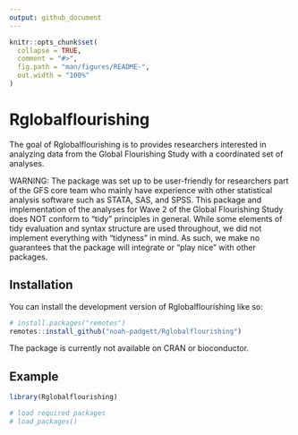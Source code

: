 ```yaml
---
output: github_document
---
```


<!-- README.md is generated from README.Rmd. Please edit that file -->

```r
knitr::opts_chunk$set(
  collapse = TRUE,
  comment = "#>",
  fig.path = "man/figures/README-",
  out.width = "100%"
)
```

# Rglobalflourishing

<!-- badges: start -->
<!-- badges: end -->

The goal of Rglobalflourishing is to provides researchers interested in analyzing data from the Global Flourishing Study with a coordinated set of analyses.

WARNING: The package was set up to be user-friendly for researchers part of the GFS core team who mainly have experience with other statistical analysis software such as STATA, SAS, and SPSS. This package and implementation of the analyses for Wave 2 of the Global Flourishing Study does NOT conform to "tidy" principles in general. While some elements of tidy evaluation and syntax structure are used throughout, we did not implement everything with "tidyness" in mind. As such, we make no guarantees that the package will integrate or "play nice" with other packages.

## Installation

You can install the development version of Rglobalflourishing like so:

``` r
# install.packages("remotes")
remotes::install_github("noah-padgett/Rglobalflourishing")
```

The package is currently not available on CRAN or bioconductor.

## Example


```r
library(Rglobalflourishing)

# load required packages
# load_packages()


```


